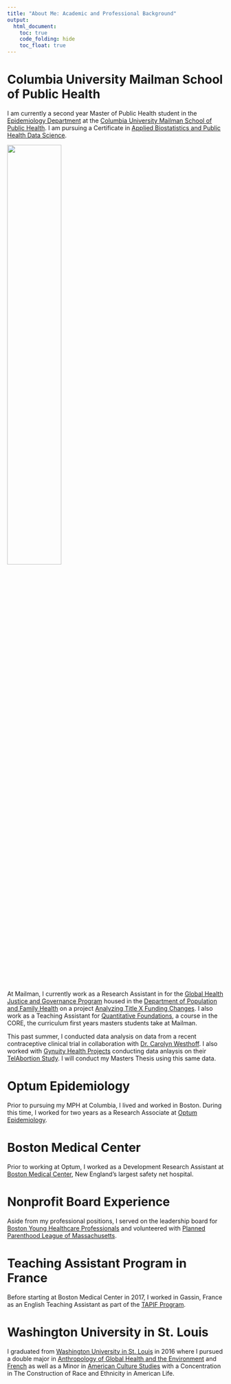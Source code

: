 ```yaml
---
title: "About Me: Academic and Professional Background"
output: 
  html_document:
    toc: true
    code_folding: hide
    toc_float: true
---
```


# Columbia University Mailman School of Public Health 

I am currently a second year Master of Public Health student in the [Epidemiology Department](https://www.publichealth.columbia.edu/academics/departments/epidemiology) at the [Columbia University Mailman School of Public Health](https://www.publichealth.columbia.edu/). I am pursuing a Certificate in [Applied Biostatistics and Public Health Data Science](https://www.publichealth.columbia.edu/academics/degrees/master-public-health/certificates/applied-biostatistics-and-public-health-data-science).

<img src= "images/mailman.png" style = "height:50%">

At Mailman, I currently work as a Research Assistant in for the [Global Health Justice and Governance Program](https://www.publichealth.columbia.edu/research/global-health-justice-and-governance) housed in the [Department of Population and Family Health](https://www.publichealth.columbia.edu/academics/departments/population-family-health) on a project [Analyzing Title X Funding Changes](https://www.publichealth.columbia.edu/research/global-health-justice-and-governance/domestic-gag-rule). I also work as a Teaching Assistant for [Quantitative Foundations](https://www.publichealth.columbia.edu/become-student/degrees/masters-programs/masters-public-health/modules#quantitative), a course in the CORE, the curriculum first years masters students take at Mailman.

This past summer, I conducted data analysis on data from a recent contraceptive clinical trial in collaboration with [Dr. Carolyn Westhoff](https://www.publichealth.columbia.edu/people/our-faculty/clw3). I also worked with [Gynuity Health Projects](https://gynuity.org/) conducting data anlaysis on their [TelAbortion Study](https://telabortion.org/). I will conduct my Masters Thesis using this same data.

# Optum Epidemiology

Prior to pursuing my MPH at Columbia, I lived and worked in Boston. During this time, I worked for two years as a Research Associate at [Optum Epidemiology](https://www.optum.com/business/solutions/life-sciences/epidemiology.html). 

# Boston Medical Center 

Prior to working at Optum, I worked as a Development Research Assistant at [Boston Medical Center](https://www.bmc.org/), New England's largest safety net hospital. 

# Nonprofit Board Experience 

Aside from my professional positions, I served on the leadership board for [Boston Young Healthcare Professionals](https://byhp.org/) and volunteered with [Planned Parenthood League of Massachusetts](https://www.plannedparenthood.org/planned-parenthood-massachusetts).   

# Teaching Assistant Program in France 

Before starting at Boston Medical Center in 2017, I worked in Gassin, France as an English Teaching Assistant as part of the [TAPIF Program](https://frenchhighereducation.org/teaching-assistant-program). 

# Washington University in St. Louis 

I graduated from [Washington University in St. Louis](https://wustl.edu/) in 2016 where I pursued a double major in [Anthropology of Global Health and the Environment](https://anthropology.wustl.edu/major-and-minor#anchor-group-11425) and [French](https://rll.wustl.edu/french#spotlight) as well as a Minor in [American Culture Studies](https://amcs.wustl.edu/undergraduate) with a Concentration in The Construction of Race and Ethnicity in American Life.  


